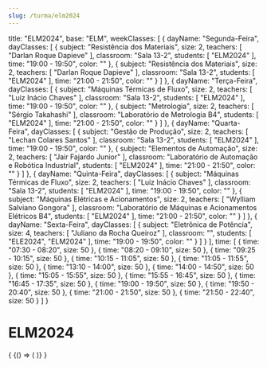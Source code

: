 ```yaml
---
slug: /turma/elm2024
---
```

  title: "ELM2024",
  base: "ELM",
  weekClasses: [
    {
      dayName: "Segunda-Feira",
      dayClasses: [
        {
          subject: "Resistência dos Materiais",
          size: 2,
          teachers: [
            "Darlan Roque Dapieve"
          ],
          classroom: "Sala 13-2",
          students: [
            "ELM2024"
          ],
          time: "19:00 - 19:50",
          color: ""
        },
        {
          subject: "Resistência dos Materiais",
          size: 2,
          teachers: [
            "Darlan Roque Dapieve"
          ],
          classroom: "Sala 13-2",
          students: [
            "ELM2024"
          ],
          time: "21:00 - 21:50",
          color: ""
        }
      ]
    },
    {
      dayName: "Terça-Feira",
      dayClasses: [
        {
          subject: "Máquinas Térmicas de Fluxo",
          size: 2,
          teachers: [
            "Luiz Inácio Chaves"
          ],
          classroom: "Sala 13-2",
          students: [
            "ELM2024"
          ],
          time: "19:00 - 19:50",
          color: ""
        },
        {
          subject: "Metrologia",
          size: 2,
          teachers: [
            "Sérgio Takahashi"
          ],
          classroom: "Laboratório de Metrologia B4",
          students: [
            "ELM2024"
          ],
          time: "21:00 - 21:50",
          color: ""
        }
      ]
    },
    {
      dayName: "Quarta-Feira",
      dayClasses: [
        {
          subject: "Gestão de Produção",
          size: 2,
          teachers: [
            "Lechan Colares Santos"
          ],
          classroom: "Sala 13-2",
          students: [
            "ELM2024"
          ],
          time: "19:00 - 19:50",
          color: ""
        },
        {
          subject: "Elementos de Automação",
          size: 2,
          teachers: [
            "Jair Fajardo Junior"
          ],
          classroom: "Laboratório de Automação e Robótica Industrial",
          students: [
            "ELM2024"
          ],
          time: "21:00 - 21:50",
          color: ""
        }
      ]
    },
    {
      dayName: "Quinta-Feira",
      dayClasses: [
        {
          subject: "Máquinas Térmicas de Fluxo",
          size: 2,
          teachers: [
            "Luiz Inácio Chaves"
          ],
          classroom: "Sala 13-2",
          students: [
            "ELM2024"
          ],
          time: "19:00 - 19:50",
          color: ""
        },
        {
          subject: "Máquinas Elétricas e Acionamentos",
          size: 2,
          teachers: [
            "Wylliam Salviano Gongora"
          ],
          classroom: "Laboratório de Máquinas e Acionamentos Elétricos B4",
          students: [
            "ELM2024"
          ],
          time: "21:00 - 21:50",
          color: ""
        }
      ]
    },
    {
      dayName: "Sexta-Feira",
      dayClasses: [
        {
          subject: "Eletrônica de Potência",
          size: 4,
          teachers: [
            "Juliano da Rocha Queiroz"
          ],
          classroom: "",
          students: [
            "ELE2024",
            "ELM2024"
          ],
          time: "19:00 - 19:50",
          color: ""
        }
      ]
    }
  ],
  time: [
    {
      time: "07:30 - 08:20",
      size: 50
    },
    {
      time: "08:20 - 09:10",
      size: 50
    },
    {
      time: "09:25 - 10:15",
      size: 50
    },
    {
      time: "10:15 - 11:05",
      size: 50
    },
    {
      time: "11:05 - 11:55",
      size: 50
    },
    {
      time: "13:10 - 14:00",
      size: 50
    },
    {
      time: "14:00 - 14:50",
      size: 50
    },
    {
      time: "15:05 - 15:55",
      size: 50
    },
    {
      time: "15:55 - 16:45",
      size: 50
    },
    {
      time: "16:45 - 17:35",
      size: 50
    },
    {
      time: "19:00 - 19:50",
      size: 50
    },
    {
      time: "19:50 - 20:40",
      size: 50
    },
    {
      time: "21:00 - 21:50",
      size: 50
    },
    {
      time: "21:50 - 22:40",
      size: 50
    }
  ]
}

# ELM2024

<div>
  {
    <BrowserOnly>
      {() => (
        <Grid
          title={data.title}
          weekClasses={data.weekClasses}
          time={data.time}
        />
      )}
    </BrowserOnly>
  }
</div>
